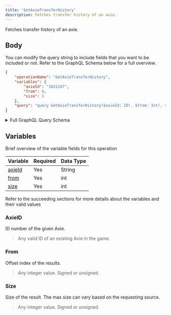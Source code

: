 ```yaml
---
title: 'GetAxieTransferHistory'
description: Fetches transfer history of an axie.
---
```


Fetches transfer history of an axie.

## Body
You can modify the query string to include fields that you want to be included or not. Refer to the GraphQL Schema below for a full overview.
```json
{
    "operationName": "GetAxieTransferHistory",
    "variables": {
        "axieId": "1621247",
        "from": 0,
        "size": 5
    },
    "query": "query GetAxieTransferHistory($axieId: ID!, $from: Int!, $size: Int!) {\n  axie(axieId: $axieId) {\n    id\n    transferHistory(from: $from, size: $size) {\n      ...TransferRecords\n      __typename\n    }\n    ethereumTransferHistory(from: $from, size: $size) {\n      ...TransferRecords\n      __typename\n    }\n    __typename\n  }\n}\n\nfragment TransferRecords on TransferRecords {\n  total\n  results {\n    from\n    to\n    timestamp\n    txHash\n    withPrice\n    __typename\n  }\n  __typename\n}\n"
}
```
<details>
<summary>Full GraphQL Query Schema</summary>  
<p>
&nbsp;

```graphql
query GetAxieTransferHistory($axieId: ID!, $from: Int!, $size: Int!) {
  axie(axieId: $axieId) {
    id
    transferHistory(from: $from, size: $size) {
      ...TransferRecords
      __typename
    }
    ethereumTransferHistory(from: $from, size: $size) {
      ...TransferRecords
      __typename
    }
    __typename
  }
}

fragment TransferRecords on TransferRecords {
  total
  results {
    from
    to
    timestamp
    txHash
    withPrice
    __typename
  }
  __typename
}
```

</p>
</details>

## Variables
Brief overview of the variable fields for this operation

| Variable          | Required | Data Type |
| ----------------- | -------- | --------- |
| [axieId](#axieid) | Yes      | String    |
| [from](#from)     | Yes      | int       |
| [size](#size)     | Yes      | int       |

Refer to the succeeding sections for more details about the variables and their valid values

### AxieID
ID number of the given Axie.
> Any valid ID of an existing Axie in the game.

### From
Offset index of the results.
> Any integer value. Signed or unsigned.

### Size
Size of the result. The max size can vary based on the requesting source.
> Any integer value. Signed or unsigned.